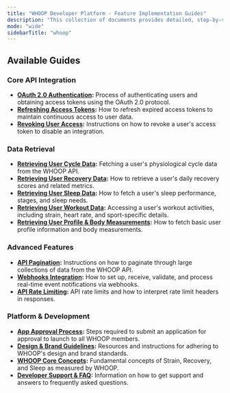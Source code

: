 ```yaml
---
title: "WHOOP Developer Platform - Feature Implementation Guides"
description: "This collection of documents provides detailed, step-by-step guides for Coding AI Agents to implement various features of the WHOOP Developer Platform."
mode: "wide"
sidebarTitle: "whoop"
---
```


## Available Guides

### Core API Integration
*   **[OAuth 2.0 Authentication](docs/oauth):** Process of authenticating users and obtaining access tokens using the OAuth 2.0 protocol.
*   **[Refreshing Access Tokens](docs/refresh-auth):** How to refresh expired access tokens to maintain continuous access to user data.
*   **[Revoking User Access](docs/revoking):** Instructions on how to revoke a user's access token to disable an integration.

### Data Retrieval
*   **[Retrieving User Cycle Data](./docs/get-cycle-data):** Fetching a user's physiological cycle data from the WHOOP API.
*   **[Retrieving User Recovery Data](./docs/get-recovery-data):** How to retrieve a user's daily recovery scores and related metrics.
*   **[Retrieving User Sleep Data](./docs/get-sleep-data):** How to fetch a user's sleep performance, stages, and sleep needs.
*   **[Retrieving User Workout Data](./docs/get-workout-data):** Accessing a user's workout activities, including strain, heart rate, and sport-specific details.
*   **[Retrieving User Profile & Body Measurements](./docs/get-user-profile):** How to fetch basic user profile information and body measurements.

### Advanced Features
*   **[API Pagination](./docs/api-pagination):** Instructions on how to paginate through large collections of data from the WHOOP API.
*   **[Webhooks Integration](./docs/webhooks):** How to set up, receive, validate, and process real-time event notifications via webhooks.
*   **[API Rate Limiting](./docs/rate-limiting):** API rate limits and how to interpret rate limit headers in responses.

### Platform & Development
*   **[App Approval Process](./docs/app-approval):** Steps required to submit an application for approval to launch to all WHOOP members.
*   **[Design & Brand Guidelines](./docs/design-guidelines):** Resources and instructions for adhering to WHOOP's design and brand standards.
*   **[WHOOP Core Concepts](./docs/core-concepts):** Fundamental concepts of Strain, Recovery, and Sleep as measured by WHOOP.
*   **[Developer Support & FAQ](./docs/support-faq):** Information on how to get support and answers to frequently asked questions.